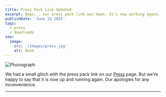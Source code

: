 ```yaml
---
title: Press Pack Link Updated
excerpt: Oops... our press pack link was down. It's now working again.
publishDate: 'June 13 2025'
tags:
  - press
  - downloads
seo:
  image:
    src: '/images/press.jpg'
    alt: Book
---
```



![Phonograph](/images/press.jpg)

We had a small glitch with the press pack link on our [Press](/press) page. But we're happy to say that it is now up and running again. Our apologies for any inconvenience.

---

<Order />
